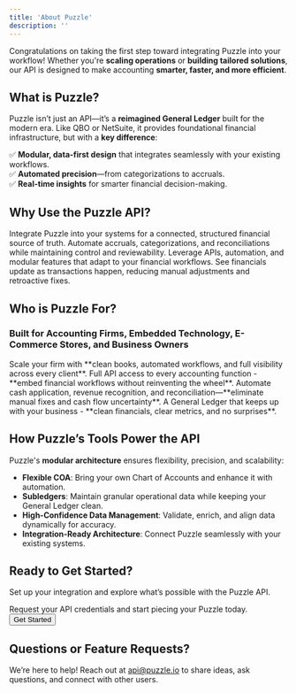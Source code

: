 ```yaml
---
title: 'About Puzzle'
description: ''
---
```

Congratulations on taking the first step toward integrating Puzzle into your workflow! Whether you're **scaling operations** or **building tailored solutions**, our API is designed to make accounting **smarter, faster, and more efficient**.

## What is Puzzle?

Puzzle isn’t just an API—it’s a **reimagined General Ledger** built for the modern era. Like QBO or NetSuite, it provides foundational financial infrastructure, but with a **key difference**:  

✅ **Modular, data-first design** that integrates seamlessly with your existing workflows.  
✅ **Automated precision**—from categorizations to accruals.  
✅ **Real-time insights** for smarter financial decision-making.  

## Why Use the Puzzle API?

<AccordionGroup>
  <Accordion icon="puzzle-piece" title="Unified Financial Data">
    Integrate Puzzle into your systems for a connected, structured financial source of truth.
  </Accordion>
  <Accordion icon="bolt" title="Just Enough Automations">
    Automate accruals, categorizations, and reconciliations while maintaining control and reviewability.
  </Accordion>
  <Accordion icon="wrench" title="Built for Developers & Accountants">
    Leverage APIs, automation, and modular features that adapt to your financial workflows.
  </Accordion>
  <Accordion icon="chart-line-up" title="Timely and Relevant Insights">
    See financials update as transactions happen, reducing manual adjustments and retroactive fixes.
  </Accordion>
</AccordionGroup>

## Who is Puzzle For?

### Built for Accounting Firms, Embedded Technology, E-Commerce Stores, and Business Owners

<CardGroup>

<Card title="Accounting Firms" icon="briefcase" href="#for-accounting-firms">
  Scale your firm with **clean books, automated workflows, and full visibility across every client**.
</Card>

<Card title="Embedded Tech" icon="database" href="#for-tech-partners">
  Full API access to every accounting function - **embed financial workflows without reinventing the wheel**.
</Card>

<Card title="E-Commerce" icon="cart-shopping" href="#for-ecommerce">
  Automate cash application, revenue recognition, and reconciliation—**eliminate manual fixes and cash flow uncertainty**.
</Card>

<Card title="Business Owners" icon="building" href="#for-business-owners">
  A General Ledger that keeps up with your business - **clean financials, clear metrics, and no surprises**.
</Card>

</CardGroup>

## How Puzzle’s Tools Power the API

Puzzle's **modular architecture** ensures flexibility, precision, and scalability:

- **Flexible COA**: Bring your own Chart of Accounts and enhance it with automation.
- **Subledgers**: Maintain granular operational data while keeping your General Ledger clean.
- **High-Confidence Data Management**: Validate, enrich, and align data dynamically for accuracy.
- **Integration-Ready Architecture**: Connect Puzzle seamlessly with your existing systems.

## **Ready to Get Started?**
Set up your integration and explore what’s possible with the Puzzle API.

<Callout title="Request API Access" icon="rocket">
  Request your API credentials and start piecing your Puzzle today.
  <Button href="/getting-started" variant="primary">Get Started</Button>
</Callout>


## Questions or Feature Requests?

We’re here to help! Reach out at [api@puzzle.io](mailto:api@puzzle.io) to share ideas, ask questions, and connect with other users.
